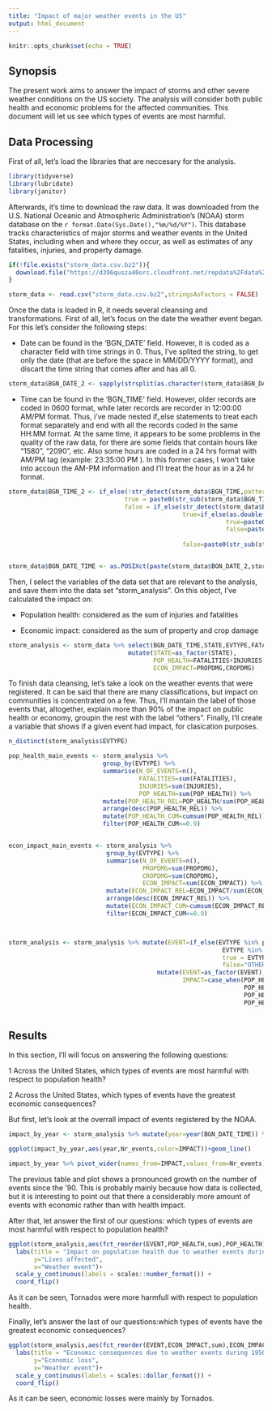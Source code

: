 ```yaml
---
title: "Impact of major weather events in the US"
output: html_document
---
```


```r

knitr::opts_chunk$set(echo = TRUE)

```

## Synopsis

The present work aims to answer the impact of storms and other severe weather conditions on the US society. The analysis will consider both public health and economic problems for the affected communities. This document will let us see which types of events are most harmful.

## Data Processing

First of all, let's load the libraries that are neccesary for the analysis.

```r

library(tidyverse)
library(lubridate)
library(janitor)

```

Afterwards, it's time to download the raw data. It was downloaded from the U.S. National Oceanic and Atmospheric Administration's (NOAA) storm database on the `r format.Date(Sys.Date(),"%m/%d/%Y")`. This database tracks characteristics of major storms and weather events in the United States, including when and where they occur, as well as estimates of any fatalities, injuries, and property damage.

```r

if(!file.exists("storm_data.csv.bz2")){
  download.file("https://d396qusza40orc.cloudfront.net/repdata%2Fdata%2FStormData.csv.bz2", "storm_data.csv.bz2")
}

storm_data <- read.csv("storm_data.csv.bz2",stringsAsFactors = FALSE)

```

Once the data is loaded in R, it needs several cleansing and transformations. First of all, let's focus on the date the weather event began. For this let's consider the following steps:

* Date can be found in the 'BGN_DATE' field. However, it is coded as a character field with time strings in 0. Thus, I've splited the string, to get only the date (that are before the space in MM/DD/YYYY format), and discart the time string that comes after and has all 0.


```r

storm_data$BGN_DATE_2 <- sapply(strsplit(as.character(storm_data$BGN_DATE)," "), getElement, 1)

```

* Time can be found in the 'BGN_TIME' field. However, older records are coded in 0600 format, while later records are recorder in 12:00:00 AM/PM format. Thus, i've made nested if_else statements to treat each format separately and end with all the records coded in the same HH:MM format. At the same time, it appears to be some problems in the quality of the raw data, for there are some fields that contain hours like "1580", "2090", etc. Also some hours are coded in a 24 hrs format with AM/PM tag (example: 23:35:00 PM	). In this former cases, I won't take into accoun the AM-PM information and I'll treat the hour as in a 24 hr format.

```r

storm_data$BGN_TIME_2 <- if_else(!str_detect(storm_data$BGN_TIME,pattern=":"),
                                true = paste0(str_sub(storm_data$BGN_TIME,1,2), ":", str_sub(storm_data$BGN_TIME,3,4)),
                                false = if_else(str_detect(storm_data$BGN_TIME,pattern = "PM") & as.double(str_sub(storm_data$BGN_TIME,1,2))<=12,
                                                true=if_else(as.double(str_sub(storm_data$BGN_TIME,1,2))==12,
                                                            true=paste0("00",str_sub(storm_data$BGN_TIME,3,5)),
                                                            false=paste0(as.double(str_sub(storm_data$BGN_TIME,1,2))+12,
                                                                         str_sub(storm_data$BGN_TIME,3,5))),
                                                false=paste0(str_sub(storm_data$BGN_TIME,1,5))))


storm_data$BGN_DATE_TIME <- as.POSIXct(paste(storm_data$BGN_DATE_2,storm_data$BGN_TIME_2),format = "%m/%d/%Y %H:%M")
```

Then, I select the variables of the data set that are relevant to the analysis, and save them into the data set "storm_analysis". On this object, I've calculated the impact on:

* Population health: considered as the sum of injuries and fatalities 

* Economic impact: considered as the sum of property and crop damage

```r

storm_analysis <- storm_data %>% select(BGN_DATE_TIME,STATE,EVTYPE,FATALITIES,INJURIES,PROPDMG,CROPDMG) %>% 
                                 mutate(STATE=as_factor(STATE),
                                        POP_HEALTH=FATALITIES+INJURIES,
                                        ECON_IMPACT=PROPDMG,CROPDMG)

```

To finish data cleansing, let's take a look on the weather events that were registered. It can be said that there are many classifications, but impact on communities is concentrated on a few. Thus, I'll mantain the label of those events that, altogether, explain more than 90% of the impact on public health or economy, groupin the rest with the label "others". Finally, I'll create a variable that shows if a given event had impact, for clasication purposes.

```r
n_distinct(storm_analysis$EVTYPE)

pop_health_main_events <- storm_analysis %>% 
                          group_by(EVTYPE) %>% 
                          summarise(N_OF_EVENTS=n(),
                                    FATALITIES=sum(FATALITIES),
                                    INJURIES=sum(INJURIES),
                                    POP_HEALTH=sum(POP_HEALTH)) %>% 
                          mutate(POP_HEALTH_REL=POP_HEALTH/sum(POP_HEALTH)) %>% 
                          arrange(desc(POP_HEALTH_REL)) %>%
                          mutate(POP_HEALTH_CUM=cumsum(POP_HEALTH_REL)) %>%
                          filter(POP_HEALTH_CUM<=0.9)


econ_impact_main_events <- storm_analysis %>%
                           group_by(EVTYPE) %>% 
                           summarise(N_OF_EVENTS=n(),
                                     PROPDMG=sum(PROPDMG),
                                     CROPDMG=sum(CROPDMG),
                                     ECON_IMPACT=sum(ECON_IMPACT)) %>%
                           mutate(ECON_IMPACT_REL=ECON_IMPACT/sum(ECON_IMPACT)) %>%
                           arrange(desc(ECON_IMPACT_REL)) %>%
                           mutate(ECON_IMPACT_CUM=cumsum(ECON_IMPACT_REL)) %>%
                           filter(ECON_IMPACT_CUM<=0.9)



storm_analysis <- storm_analysis %>% mutate(EVENT=if_else(EVTYPE %in% pop_health_main_events$EVTYPE  |
                                                           EVTYPE %in% econ_impact_main_events$EVTYPE,
                                                           true = EVTYPE,
                                                           false="OTHERS")) %>% 
                                         mutate(EVENT=as_factor(EVENT),
                                                IMPACT=case_when(POP_HEALTH==0 & ECON_IMPACT==0 ~ "No impact",
                                                                 POP_HEALTH==0 & ECON_IMPACT>0 ~ "Econ impact",
                                                                 POP_HEALTH>0 & ECON_IMPACT==0 ~ "Health impact",
                                                                 POP_HEALTH>0 & ECON_IMPACT>0 ~ "Both impacts"))
                                                
```

## Results

In this section, I'll will focus on answering the following questions:

1 Across the United States, which types of events are most harmful with respect to population health?

2 Across the United States, which types of events have the greatest economic consequences?

But first, let's look at the overrall impact of events registered by the NOAA.

```r

impact_by_year <- storm_analysis %>% mutate(year=year(BGN_DATE_TIME)) %>% group_by(year,IMPACT) %>% summarise(Nr_events=n()) 

ggplot(impact_by_year,aes(year,Nr_events,color=IMPACT))+geom_line()

impact_by_year %>% pivot_wider(names_from=IMPACT,values_from=Nr_events) %>% adorn_totals(where = c("row","col"))

```

The previous table and plot shows a pronounced growth on the number of events since the '90. This is probably mainly because how data is collected, but it is interesting to point out that there a considerably more amount of events with economic rather than with health impact.

After that, let answer the first of our questions: which types of events are most harmful with respect to population health?

```r

ggplot(storm_analysis,aes(fct_reorder(EVENT,POP_HEALTH,sum),POP_HEALTH))+geom_col(color="red")+
  labs(title = "Impact on population health due to weather events during 1950-2011",
       y="Lives affected",
       x="Weather event")+
  scale_y_continuous(labels = scales::number_format()) + 
  coord_flip()

```

As it can be seen, Tornados were more harmfull with respect to population health.


Finally, let's answer the last of our questions:which types of events have the greatest economic consequences?

```r

ggplot(storm_analysis,aes(fct_reorder(EVENT,ECON_IMPACT,sum),ECON_IMPACT))+geom_col(color="red")+
  labs(title = "Economic consequences due to weather events during 1950-2011",
       y="Economic loss",
       x="Weather event")+
  scale_y_continuous(labels = scales::dollar_format()) + 
  coord_flip()

```

As it can be seen, economic losses were mainly by Tornados.

